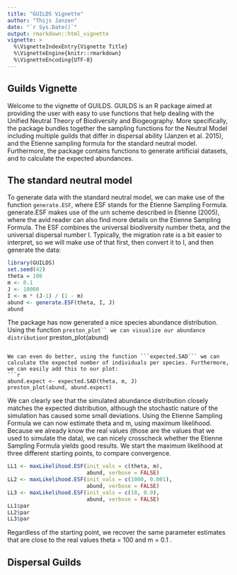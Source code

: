 ```yaml
---
title: "GUILDS Vignette"
author: "Thijs Janzen"
date: "`r Sys.Date()`"
output: rmarkdown::html_vignette
vignette: >
  %\VignetteIndexEntry{Vignette Title}
  %\VignetteEngine{knitr::rmarkdown}
  %\VignetteEncoding{UTF-8}
---
```


## Guilds Vignette

Welcome to the vignette of GUILDS. GUILDS is an R package aimed at providing the user with easy to use functions that help dealing with the Unified Neutral Theory of Biodiversity and Biogeography. More specifically, the package bundles together the sampling functions for the Neutral Model including multiple guilds that differ in dispersal ability (Janzen et al. 2015), and the Etienne sampling formula for the standard neutral model. Furthermore, the package contains functions to generate artificial datasets, and to calculate the expected abundances.

## The standard neutral model
To generate data with the standard neutral model, we can make use of the function ```generate.ESF```, where ESF stands for the Etienne Sampling Formula. generate.ESF makes use of the urn scheme described in Etienne (2005), where the avid reader can also find more details on the Etienne Sampling Formula. The ESF combines the universal biodiversity number theta, and the universal dispersal number I. Typically, the migration rate is a bit easier to interpret, so we will make use of that first, then convert it to I, and then generate the data:
```r
library(GUILDS)
set.seed(42)
theta = 100
m <- 0.1
J <- 10000
I <- m * (J-1) / (1 - m)
abund <- generate.ESF(theta, I, J)
abund
```
The package has now generated a nice species abundance distribution. Using the function ```preston_plot`` we can visualize our abundance distribution
```r
preston_plot(abund)
```

We can even do better, using the function ```expected.SAD``` we can calculate the expected number of individuals per species. Furthermore, we can easily add this to our plot:
```r
abund.expect <- expected.SAD(theta, m, J)
preston_plot(abund, abund.expect)
```

We can clearly see that the simulated abundance distribution closely matches the expected distribution, although the stochastic nature of the simulation has caused some small deviations. Using the Etienne Sampling Formula we can now estimate theta and m, using maximum likelihood. Because we already know the real values (those are the values that we used to simulate the data), we can nicely crosscheck whether the Etienne Sampling Formula yields good results. We start the maximum likelihood at three different starting points, to compare convergence.
```r
LL1 <- maxLikelihood.ESF(init_vals = c(theta, m),
                         abund, verbose = FALSE)
LL2 <- maxLikelihood.ESF(init_vals = c(1000, 0.001),
                         abund, verbose = FALSE)
LL3 <- maxLikelihood.ESF(init_vals = c(10, 0.9),
                         abund, verbose = FALSE)
LL1$par
LL2$par
LL3$par
```

Regardless of the starting point, we recover the same parameter estimates that are close to the real values theta = 100 and m = 0.1 .

## Dispersal Guilds


